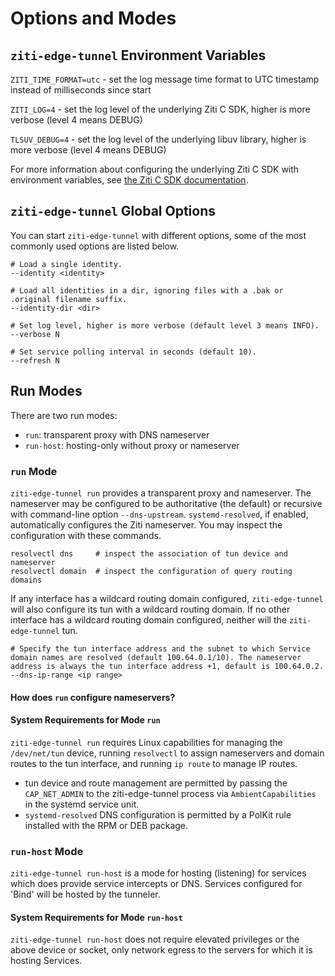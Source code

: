 
# Options and Modes

## `ziti-edge-tunnel` Environment Variables

`ZITI_TIME_FORMAT=utc` - set the log message time format to UTC timestamp instead of milliseconds since start

`ZITI_LOG=4` - set the log level of the underlying Ziti C SDK, higher is more verbose (level 4 means DEBUG)

`TLSUV_DEBUG=4` - set the log level of the underlying libuv library, higher is more verbose (level 4 means DEBUG)

For more information about configuring the underlying Ziti C SDK with environment variables, see [the Ziti C SDK documentation](/reference/developer/sdk/ziti-sdk-c.mdx).

## `ziti-edge-tunnel` Global Options

You can start `ziti-edge-tunnel` with different options, some of the most commonly used options are listed below.

```text
# Load a single identity.
--identity <identity>
```

```text
# Load all identities in a dir, ignoring files with a .bak or .original filename suffix.
--identity-dir <dir>
```

```text
# Set log level, higher is more verbose (default level 3 means INFO).
--verbose N
```

```text
# Set service polling interval in seconds (default 10).
--refresh N
```

## Run Modes

There are two run modes:

* `run`: transparent proxy with DNS nameserver
* `run-host`: hosting-only without proxy or nameserver

### `run` Mode

`ziti-edge-tunnel run` provides a transparent proxy and nameserver. The nameserver may be configured to be authoritative (the default) or recursive with command-line option `--dns-upstream`. `systemd-resolved`, if enabled, automatically configures the Ziti nameserver. You may inspect the configuration with these commands.

```text
resolvectl dns     # inspect the association of tun device and nameserver
resolvectl domain  # inspect the configuration of query routing domains
```

If any interface has a wildcard routing domain configured, `ziti-edge-tunnel` will also configure its tun with a wildcard routing domain. If no other interface has a wildcard routing domain configured, neither will the `ziti-edge-tunnel` tun.

```text
# Specify the tun interface address and the subnet to which Service domain names are resolved (default 100.64.0.1/10). The nameserver address is always the tun interface address +1, default is 100.64.0.2.
--dns-ip-range <ip range>
```

#### How does `run` configure nameservers?

<LinuxResolverConfig/>

#### System Requirements for Mode `run`

`ziti-edge-tunnel run` requires Linux capabilities for managing the `/dev/net/tun` device, running `resolvectl` to assign nameservers and domain routes to the tun interface, and running `ip route` to manage IP routes.

* tun device and route management are permitted by passing the `CAP_NET_ADMIN` to the ziti-edge-tunnel process via `AmbientCapabilities` in the systemd service unit.
* `systemd-resolved` DNS configuration is permitted by a PolKit rule installed with the RPM or DEB package.

### `run-host` Mode

`ziti-edge-tunnel run-host` is a mode for hosting (listening) for services which does provide service intercepts or DNS. Services configured for 'Bind' will be hosted by the tunneler.

#### System Requirements for Mode `run-host`

`ziti-edge-tunnel run-host` does not require elevated privileges or the above device or socket, only network egress to the servers for which it is hosting Services.
